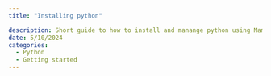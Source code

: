 ```yaml
---
title: "Installing python"

description: Short guide to how to install and manange python using Mamba. This is how i like to install python and I suggested multiple time to install python.
date: 5/10/2024
categories:
  - Python
  - Getting started
---
```

